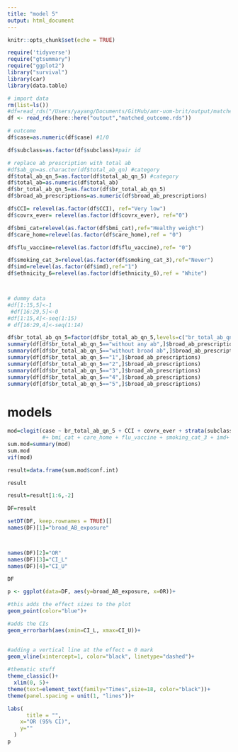```yaml
---
title: "model 5"
output: html_document
---
```


```r
knitr::opts_chunk$set(echo = TRUE)
```


```r
require('tidyverse')
require("gtsummary")
require("ggplot2")
library("survival")
library(car)
library(data.table)
```


```r
# import data
rm(list=ls())
#df=read_rds("/Users/yayang/Documents/GitHub/amr-uom-brit/output/matched_outcome.rds")
df <- read_rds(here::here("output","matched_outcome.rds"))

```

```r

# outcome
df$case=as.numeric(df$case) #1/0

df$subclass=as.factor(df$subclass)#pair id

# replace ab prescription with total ab
#df$ab_qn=as.character(df$total_ab_qn) #category
df$total_ab_qn_5=as.factor(df$total_ab_qn_5) #category
df$total_ab=as.numeric(df$total_ab)
df$br_total_ab_qn_5=as.factor(df$br_total_ab_qn_5)
df$broad_ab_prescriptions=as.numeric(df$broad_ab_prescriptions)

df$CCI= relevel(as.factor(df$CCI), ref="Very low")
df$covrx_ever= relevel(as.factor(df$covrx_ever), ref="0")

df$bmi_cat=relevel(as.factor(df$bmi_cat),ref="Healthy weight")
df$care_home=relevel(as.factor(df$care_home),ref = "0")

df$flu_vaccine=relevel(as.factor(df$flu_vaccine),ref= "0")

df$smoking_cat_3=relevel(as.factor(df$smoking_cat_3),ref="Never")
df$imd=relevel(as.factor(df$imd),ref="1")
df$ethnicity_6=relevel(as.factor(df$ethnicity_6),ref = "White")




```

```r
# dummy data
#df[1:15,5]<-1
 #df[16:29,5]<-0
#df[1:15,4]<-seq(1:15)
# df[16:29,4]<-seq(1:14)
```

```r

df$br_total_ab_qn_5=factor(df$br_total_ab_qn_5,levels=c("br_total_ab_qn_5without any ab","br_total_ab_qn_5without broad ab","br_total_ab_qn_51","br_total_ab_qn_52","br_total_ab_qn_53","br_total_ab_qn_54","br_total_ab_qn_55"))
summary(df[df$br_total_ab_qn_5=="without any ab",]$broad_ab_prescriptions)
summary(df[df$br_total_ab_qn_5=="without broad ab",]$broad_ab_prescriptions)
summary(df[df$br_total_ab_qn_5=="1",]$broad_ab_prescriptions)
summary(df[df$br_total_ab_qn_5=="2",]$broad_ab_prescriptions)
summary(df[df$br_total_ab_qn_5=="3",]$broad_ab_prescriptions)
summary(df[df$br_total_ab_qn_5=="4",]$broad_ab_prescriptions)
summary(df[df$br_total_ab_qn_5=="5",]$broad_ab_prescriptions)


```


# models


```r
 
mod=clogit(case ~ br_total_ab_qn_5 + CCI + covrx_ever + strata(subclass), df)
           #+ bmi_cat + care_home + flu_vaccine + smoking_cat_3 + imd+ ethnicity_6 
sum.mod=summary(mod)
sum.mod
vif(mod)

```


```r
result=data.frame(sum.mod$conf.int)

result

result=result[1:6,-2]
```


```r
DF=result

setDT(DF, keep.rownames = TRUE)[]
names(DF)[1]="broad_AB_exposure"



names(DF)[2]="OR"
names(DF)[3]="CI_L"
names(DF)[4]="CI_U"

DF
```


```r
p <- ggplot(data=DF, aes(y=broad_AB_exposure, x=OR))+ 

#this adds the effect sizes to the plot
geom_point(color="blue")+ 

#adds the CIs
geom_errorbarh(aes(xmin=CI_L, xmax=CI_U))+
  

#adding a vertical line at the effect = 0 mark
geom_vline(xintercept=1, color="black", linetype="dashed")+
  
#thematic stuff
theme_classic()+ 
  xlim(0, 5)+
theme(text=element_text(family="Times",size=18, color="black"))+
theme(panel.spacing = unit(1, "lines"))+

labs(
      title = "",
    x="OR (95% CI)",
    y=""
  )
p
```

